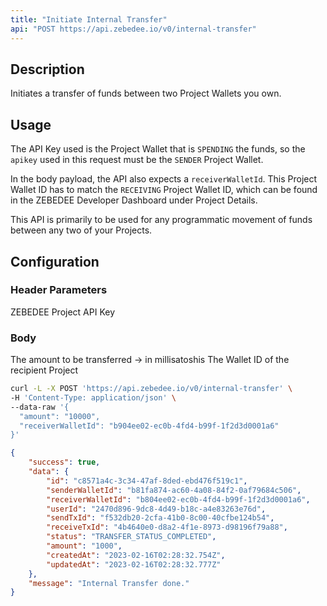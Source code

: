 ```yaml
---
title: "Initiate Internal Transfer"
api: "POST https://api.zebedee.io/v0/internal-transfer"
---
```


## Description

Initiates a transfer of funds between two Project Wallets you own.

## Usage

The API Key used is the Project Wallet that is `SPENDING` the funds, so the `apikey` used in this request must be the `SENDER` Project Wallet.

In the body payload, the API also expects a `receiverWalletId`. This Project Wallet ID has to match the `RECEIVING` Project Wallet ID, which can be found in the ZEBEDEE Developer Dashboard under Project Details.

This API is primarily to be used for any programmatic movement of funds between any two of your Projects.

## Configuration

### Header Parameters

<ParamField required header="Content-Type" default="application/json" type="application/json" />

<ParamField required header="apikey" type="string">
  ZEBEDEE Project API Key
</ParamField>

### Body

<ParamField required body="amount" type="string">
  The amount to be transferred -> in millisatoshis
</ParamField>

<ParamField required body="receiverWalletId" type="string">
  The Wallet ID of the recipient Project
</ParamField>

<RequestExample>

```bash Request
curl -L -X POST 'https://api.zebedee.io/v0/internal-transfer' \
-H 'Content-Type: application/json' \
--data-raw '{
  "amount": "10000",
  "receiverWalletId": "b904ee02-ec0b-4fd4-b99f-1f2d3d0001a6"
}'
```

</RequestExample>

<ResponseExample>

```json Response
{
    "success": true,
    "data": {
        "id": "c8571a4c-3c34-47af-8ded-ebd476f519c1",
        "senderWalletId": "b81fa874-ac60-4a08-84f2-0af79684c506",
        "receiverWalletId": "b804ee02-ec0b-4fd4-b99f-1f2d3d0001a6",
        "userId": "2470d896-9dc8-4d49-b18c-a4e83263e76d",
        "sendTxId": "f532db20-2cfa-41b0-8c00-40cfbe124b54",
        "receiveTxId": "4b4640e0-d8a2-4f1e-8973-d98196f79a88",
        "status": "TRANSFER_STATUS_COMPLETED",
        "amount": "1000",
        "createdAt": "2023-02-16T02:28:32.754Z",
        "updatedAt": "2023-02-16T02:28:32.777Z"
    },
    "message": "Internal Transfer done."
}
```

</ResponseExample>
